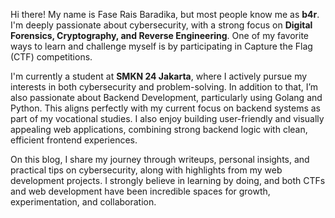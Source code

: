 Hi there! My name is Fase Rais Baradika, but most people know me as **b4r**. I'm deeply passionate about cybersecurity, with a strong focus on **Digital Forensics, Cryptography, and Reverse Engineering**. One of my favorite ways to learn and challenge myself is by participating in Capture the Flag (CTF) competitions.

I'm currently a student at **SMKN 24 Jakarta**, where I actively pursue my interests in both cybersecurity and problem-solving. In addition to that, I’m also passionate about Backend Development, particularly using Golang and Python. This aligns perfectly with my current focus on backend systems as part of my vocational studies. I also enjoy building user-friendly and visually appealing web applications, combining strong backend logic with clean, efficient frontend experiences.

On this blog, I share my journey through writeups, personal insights, and practical tips on cybersecurity, along with highlights from my web development projects. I strongly believe in learning by doing, and both CTFs and web development have been incredible spaces for growth, experimentation, and collaboration.

